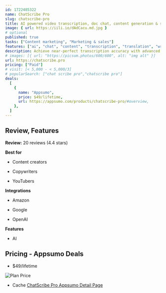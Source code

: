 ```yaml
---
id: 1722485322
name: ChatScribe Pro
slug: chatscribe-pro
title: AI powered video transcription, doc chat, content generation & seamless translation
image: { url: https://iili.io/dAdCacu.md.jpg }
# optional
published: true
tasks: ["Content marketing", "Marketing & sales"]
features: ["ai", "chat", "content", "transcription", "translation", "writing", "document"]
description: Achieve near-perfect transcription accuracy with advanced AI-driven technologyStreamline multilingual content creation with translations and subtitles in over 100 languages
# images: [{ url: "https://picsum.photos/600/600", alt: "img alt" }]
url: https://chatscribe.pro
pricing: ["Paid"]
# visit: [< 5,000 - < 5,000/3]
# popularSearch: ["chat scribe pro","chatscribe pro"]
deals:
  [
    {
      name: "Appsumo",
      price: $49/lifetime,
      url: https://appsumo.com/products/chatscribe-pro/#overview,
    },
  ]
---
```


## Review, Features

**Review:** 20 reviews (4.4 stars)

**Best for**

- Content creators

- Copywriters

- YouTubers

**Integrations**

- Amazon

- Google

- OpenAI

**Features**

- AI

## Pricing - Appsumo Deals

- $49/lifetime

<Img src="https://iili.io/dAd1XcJ.png" alt="Plan Price" />

- Cache [ChatScribe Pro Appsumo Detail Page](https://iili.io/dAd1rcG.png)
